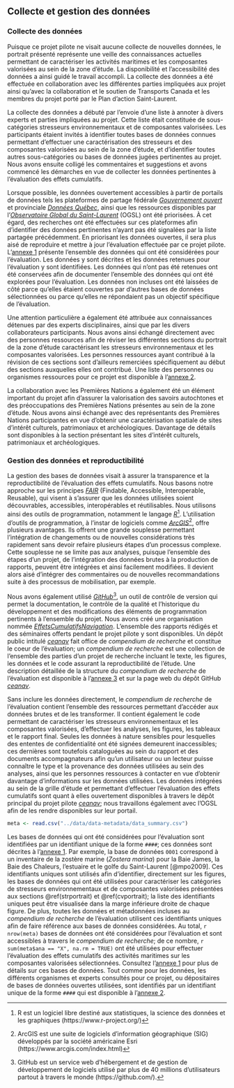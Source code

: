 ## Collecte et gestion des données

### Collecte des données

Puisque ce projet pilote ne visait aucune collecte de nouvelles données, le portrait présenté représente une veille des connaissances actuelles permettant de caractériser les activités maritimes et les composantes valorisées au sein de la zone d'étude. La disponibilité et l'accessibilité des données a ainsi guidé le travail accompli. La collecte des données a été effectuée en collaboration avec les différentes parties impliquées aux projet ainsi qu'avec la collaboration et le soutien de Transports Canada et les membres du projet porté par le Plan d’action Saint-Laurent.

La collecte des données a débuté par l'envoie d'une liste à annoter à divers experts et parties impliquées au projet. Cette liste était constituée de sous-catégories stresseurs environnementaux et de composantes valorisées. Les participants étaient invités à identifier toutes bases de données connues permettant d'effectuer une caractérisation des stresseurs et des composantes valorisées au sein de la zone d'étude, et d'identifier toutes autres sous-catégories ou bases de données jugées pertinentes au projet. Nous avons ensuite colligé les commentaires et suggestions et avons commencé les démarches en vue de collecter les données pertinentes à l'évaluation des effets cumulatifs.

Lorsque possible, les données ouvertement accessibles à partir de portails de données tels les plateformes de partage fédérale [*Gouvernement ouvert*](https://open.canada.ca/fr) et provinciale [*Données Québec*](https://www.donneesquebec.ca/), ainsi que les ressources disponibles par l'[*Observatoire Global du Saint-Laurent*](https://ogsl.ca/fr/accueil/) (OGSL) ont été priorisées. À cet égard, des recherches ont été effectuées sur ces plateformes afin d'identifier des données pertinentes n'ayant pas été signalées par la liste partagée précédemment. En priorisant les données ouvertes, il sera plus aisé de reproduire et mettre à jour l'évaluation effectuée par ce projet pilote. L'[annexe 1](#annexe1) présente l'ensemble des données qui ont été considérées pour l'évaluation. Les données y sont décrites et les données retenues pour l'évaluation y sont identifiées. Les données qui n'ont pas été retenues ont été conservées afin de documenter l'ensemble des données qui ont été explorées pour l'évaluation. Les données non incluses ont été laissées de côté parce qu'elles étaient couvertes par d'autres bases de données sélectionnées ou parce qu'elles ne répondaient pas un objectif spécifique de l'évaluation.

Une attention particulière a également été attribuée aux connaissances détenues par des experts disciplinaires, ainsi que par les divers collaborateurs participants. Nous avons ainsi échangé directement avec des personnes ressources afin de réviser les différentes sections du portrait de la zone d'étude caractérisant les stresseurs environnementaux et les composantes valorisées. Les personnes ressources ayant contribué à la révision de ces sections sont d'ailleurs remerciées spécifiquement au début des sections auxquelles elles ont contribué. Une liste des personnes ou organismes ressources pour ce projet est disponible à l'[annexe 2](#annexe2).   

La collaboration avec les Premières Nations a également été un élément important du projet afin d'assurer la valorisation des savoirs autochtones et des préoccupations des Premières Nations présentes au sein de la zone d'étude. Nous avons ainsi échangé avec des représentants des Premières Nations participantes en vue d'obtenir une caractérisation spatiale de sites d'intérêt culturels, patrimoniaux et archéologiques. Davantage de détails sont disponibles à la section présentant les sites d'intérêt culturels, patrimoniaux et archéologiques.


### Gestion des données et reproductibilité

La gestion des bases de données visait à assurer la transparence et la reproductibilité de l'évaluation des effets cumulatifs. Nous basons notre approche sur les principes <a href="https://ogsl.ca/fr/principes-fair" target="_blank"><i>FAIR</i></a> (Findable, Accessible, Interoperable, Reusable), qui visent à s’assurer que les données utilisées soient découvrables, accessibles, interopérables et réutilisables. Nous utilisons ainsi des outils de programmation, notamment le langage <a href="https://www.r-project.org/" target="_blank"><i>R</i></a>[^r]. L’utilisation d’outils de programmation, à l’instar de logiciels comme <a href="https://www.arcgis.com/index.html" target="_blank"><i>ArcGIS</i></a>[^arc], offre plusieurs avantages. Ils offrent une grande souplesse permettant l’intégration de changements ou de nouvelles considérations très rapidement sans devoir refaire plusieurs étapes d’un processus complexe. Cette souplesse ne se limite pas aux analyses, puisque l’ensemble des étapes d’un projet, de l’intégration des données brutes à la production de rapports, peuvent être intégrées et ainsi facilement modifiées. Il devient alors aisé d’intégrer des commentaires ou de nouvelles recommandations suite à des processus de mobilisation, par exemple.

Nous avons également utilisé <a href="https://github.com/" target="_blank"><i>GitHub</i></a>[^git], un outil de contrôle de version qui permet la documentation, le contrôle de la qualité et l’historique du développement et des modifications des éléments de programmation pertinents à l’ensemble du projet. Nous avons créé une organisation nommée <a href="https://github.com/EffetsCumulatifsNavigation" target="_blank"><i>EffetsCumulatifsNavigation</i></a>. L'ensemble des rapports rédigés et des séminaires offerts pendant le projet pilote y sont disponibles. Un dépôt public intitulé <a href="https://github.com/EffetsCumulatifsNavigation/ceanav" target="_blank"><i>ceanav</i></a> fait office de *compendium de recherche* et constitue le coeur de l'évaluation; un *compendium de recherche* est une collection de l'ensemble des parties d'un projet de recherche incluant le texte, les figures, les données et le code assurant la reproductibilité de l'étude. Une description détaillée de la structure du *compendium de recherche* de l'évaluation est disponible à l'[annexe 3](#annexe3) et sur la page web du dépôt GitHub <a href="https://github.com/EffetsCumulatifsNavigation/ceanav" target="_blank"><i>ceanav</i></a>.

Sans inclure les données directement, le *compendium de recherche* de l'évaluation contient l'ensemble des ressources permettant d'accéder aux données brutes et de les transformer. Il contient également le code permettant de caractériser les stresseurs environnementaux et les composantes valorisées, d'effectuer les analyses, les figures, les tableaux et le rapport final. Seules les données à nature sensibles pour lesquelles des ententes de confidentialité ont été signées demeurent inaccessibles; ces dernières sont toutefois cataloguées au sein du rapport et des documents accompagnateurs afin qu'un utilisateur ou un lecteur puisse connaître le type et la provenance des données utilisées au sein des analyses, ainsi que les personnes ressources à contacter en vue d'obtenir davantage d'informations sur les données utilisées. Les données intégrées au sein de la grille d'étude et permettant d'effectuer l'évaluation des effets cumulatifs sont quant à elles ouvertement disponibles à travers le dépôt principal du projet pilote <a href="https://github.com/EffetsCumulatifsNavigation/ceanav" target="_blank"><i>ceanav</i></a>; nous travaillons également avec l'OGSL afin de les rendre disponibles sur leur portail.

```r
meta <- read.csv("../data/data-metadata/data_summary.csv")
```

Les bases de données qui ont été considérées pour l'évaluation sont identifiées par un identifiant unique de la forme `####`; ces données sont décrites à l'[annexe 1](#annexe1). Par exemple, la base de données `0001` correspond à un inventaire de la zostère marine (*Zostera marina*) pour la Baie James, la Baie des Chaleurs, l'estuaire et le golfe du Saint-Laurent [@mpo2009]. Ces identifiants uniques sont utilisés afin d'identifier, directement sur les figures, les bases de données qui ont été utilisées pour caractériser les catégories de stresseurs environnementaux et de composantes valorisées présentées aux sections \@ref(strportrait) et \@ref(cvportrait); la liste des identifiants uniques peut être visualisée dans la marge inférieure droite de chaque figure. De plus, toutes les données et métadonnées incluses au *compendium de recherche* de l'évaluation utilisent ces identifiants uniques afin de faire référence aux bases de données considérées. Au total, `r nrow(meta)` bases de données ont été considérées pour l'évaluation et sont accessibles à travers le *compendium de recherche*; de ce nombre, `r sum(meta$ana == "X", na.rm = TRUE)` ont été utilisées pour effectuer l'évaluation des effets cumulatifs des activités maritimes sur les composantes valorisées sélectionnées. Consultez l'[annexe 1](#annexe1) pour plus de détails sur ces bases de données. Tout comme pour les données, les différents organismes et experts consultés pour ce projet, ou dépositaires de bases de données ouvertes utilisées, sont identifiés par un identifiant unique de la forme `####` qui est disponible à l'[annexe 2](#annexe2).

[^r]: R est un logiciel libre destiné aux statistiques, la science des données et les graphiques (https://www.r-project.org/)
[^arc]: ArcGIS est une suite de logiciels d'information géographique (SIG) développés par la société américaine Esri (https://www.arcgis.com/index.html)
[^git]: GitHub est un service web d'hébergement et de gestion de développement de logiciels utilisé par plus de 40 millions d'utilisateurs partout à travers le monde (https://github.com/).
